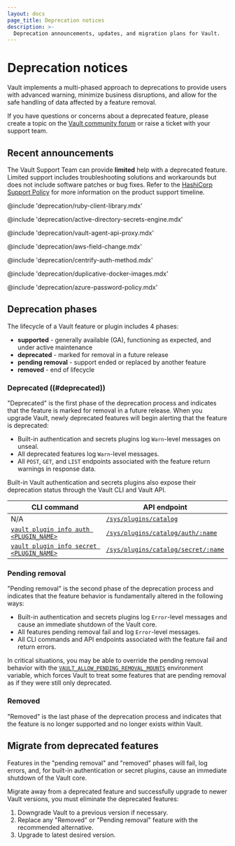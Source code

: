 ```yaml
---
layout: docs
page_title: Deprecation notices
description: >-
  Deprecation announcements, updates, and migration plans for Vault.
---
```


# Deprecation notices

Vault implements a multi-phased approach to deprecations to provide users with
advanced warning, minimize business disruptions, and allow for the safe handling
of data affected by a feature removal.

<Highlight title="Have questions?">

If you have questions or concerns about a deprecated feature, please create a
topic on the [Vault community forum](https://discuss.hashicorp.com/c/vault/30)
or raise a ticket with your support team.

</Highlight>

<a id="announcements" />

## Recent announcements

<Tabs>
<Tab heading="DEPRECATED">

<EnterpriseAlert product="vault">
  The Vault Support Team can provide <b>limited</b> help with a deprecated feature.
  Limited support includes troubleshooting solutions and workarounds but does not
  include software patches or bug fixes. Refer to
  the <a href="https://support.hashicorp.com/hc/en-us/articles/360021185113-Support-Period-and-End-of-Life-EOL-Policy">HashiCorp Support Policy</a> for
  more information on the product support timeline.
</EnterpriseAlert>

@include 'deprecation/ruby-client-library.mdx'

@include 'deprecation/active-directory-secrets-engine.mdx'

</Tab>
<Tab heading="PENDING REMOVAL">

@include 'deprecation/vault-agent-api-proxy.mdx'

@include 'deprecation/aws-field-change.mdx'

@include 'deprecation/centrify-auth-method.mdx'

</Tab>
<Tab heading="REMOVED">

@include 'deprecation/duplicative-docker-images.mdx'

@include 'deprecation/azure-password-policy.mdx'

</Tab>
</Tabs>

<a id="phases" />

## Deprecation phases

The lifecycle of a Vault feature or plugin includes 4 phases:

- **supported** - generally available (GA), functioning as expected, and under
  active maintenance
- **deprecated** - marked for removal in a future release
- **pending removal** - support ended or replaced by another feature
- **removed** - end of lifecycle

### Deprecated ((#deprecated))

"Deprecated" is the first phase of the deprecation process and indicates that
the feature is marked for removal in a future release. When you upgrade Vault,
newly deprecated features will begin alerting that the feature is deprecated:

- Built-in authentication and secrets plugins log `Warn`-level messages on
  unseal.
- All deprecated features log `Warn`-level messages.
- All `POST`, `GET`, and `LIST` endpoints associated with the feature return
  warnings in response data.

Built-in Vault authentication and secrets plugins also expose their deprecation
status through the Vault CLI and Vault API.

CLI command                                                                  | API endpoint
---------------------------------------------------------------------------- | --------------
N/A                                                                          | [`/sys/plugins/catalog`](/vault/api-docs/system/plugins-catalog)
[`vault plugin info auth <PLUGIN_NAME>`](/vault/docs/commands/plugin/info)   | [`/sys/plugins/catalog/auth/:name`](/vault/api-docs/system/plugins-catalog#list-plugins-1)
[`vault plugin info secret <PLUGIN_NAME>`](/vault/docs/commands/plugin/info) | [`/sys/plugins/catalog/secret/:name`](/vault/api-docs/system/plugins-catalog#list-plugins-1)

### Pending removal

"Pending removal" is the second phase of the deprecation process and indicates
that the feature behavior is fundamentally altered in the following ways:

- Built-in authentication and secrets plugins log `Error`-level messages and
  cause an immediate shutdown of the Vault core.
- All features pending removal fail and log `Error`-level messages.
- All CLI commands and API endpoints associated with the feature fail and return
  errors.

<Warning title="Use with caution">

  In critical situations, you may be able to override the pending removal behavior with the
  [`VAULT_ALLOW_PENDING_REMOVAL_MOUNTS`](/vault/docs/commands/server#vault_allow_pending_removal_mounts)
  environment variable, which forces Vault to treat some features that are pending
  removal as if they were still only deprecated.

</Warning>

### Removed

"Removed" is the last phase of the deprecation process and indicates that the
feature is no longer supported and no longer exists within Vault.

## Migrate from deprecated features

Features in the "pending removal" and "removed" phases will fail, log errors,
and, for built-in authentication or secret plugins, cause an immediate shutdown
of the Vault core.

Migrate away from a deprecated feature and successfully upgrade to newer Vault
versions, you must eliminate the deprecated features:

1. Downgrade Vault to a previous version if necessary.
1. Replace any "Removed" or "Pending removal" feature with the recommended
   alternative.
1. Upgrade to latest desired version.
